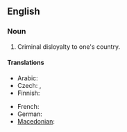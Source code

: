 ==English==

===Noun===
{{en-noun|sg=[[high]] [[treason]]|-}}

# Criminal disloyalty to one's country.

====Translations====
{{trans-top|Criminal disloyalty to one's country}}
* Arabic: {{t|ar|خيانة عظمى|f|tr=khiyaana 3uZmaa|sc=Arab}}
* Czech: {{t-|cs|velezrada|f}},  {{t-|cs|vlastizrada|f}}
* Finnish: {{t-|fi|maanpetos}}
{{trans-mid}}
* French: {{t+|fr|haute trahison|f}}
* German: {{t-|de|Hochverrat|m}}
* [[Macedonian]]: {{t-|mk|велепредавство|n|tr=veleprédavstvo|sc=Cyrl|xs=Macedonian}}
{{trans-bottom}}